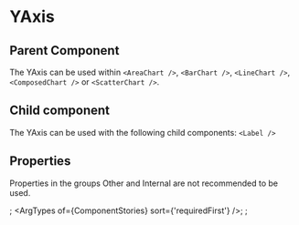 
# YAxis

## Parent Component

The YAxis can be used within `<AreaChart />`, `<BarChart />`, `<LineChart />`, `<ComposedChart />` or `<ScatterChart />`.

## Child component

The YAxis can be used with the following child components: `<Label />`

## Properties

Properties in the groups Other and Internal are not recommended to be used.

<Meta of={ComponentStories} />;
<ArgTypes of={ComponentStories} sort={'requiredFirst'} />;
<Stories />;

